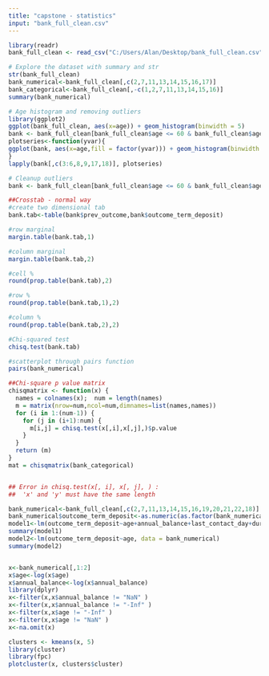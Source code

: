 ---
title: "capstone - statistics"
input: "bank_full_clean.csv"
---

```{R}
library(readr)
bank_full_clean <- read_csv("C:/Users/Alan/Desktop/bank_full_clean.csv")

# Explore the dataset with summary and str
str(bank_full_clean)
bank_numerical<-bank_full_clean[,c(2,7,11,13,14,15,16,17)]
bank_categorical<-bank_full_clean[,-c(1,2,7,11,13,14,15,16)]
summary(bank_numerical)

# Age histogram and removing outliers
library(ggplot2)
ggplot(bank_full_clean, aes(x=age)) + geom_histogram(binwidth = 5)
bank <- bank_full_clean[bank_full_clean$age <= 60 & bank_full_clean$age >= 25, ] 
plotseries<-function(yvar){
ggplot(bank, aes(x=age,fill = factor(yvar))) + geom_histogram(binwidth = 5)
}
lapply(bank[,c(3:6,8,9,17,18)], plotseries)

# Cleanup outliers
bank <- bank_full_clean[bank_full_clean$age <= 60 & bank_full_clean$age >= 25, ] 

##Crosstab - normal way
#create two dimensional tab
bank.tab<-table(bank$prev_outcome,bank$outcome_term_deposit)

#row marginal
margin.table(bank.tab,1)

#column marginal
margin.table(bank.tab,2) 

#cell %
round(prop.table(bank.tab),2)

#row %
round(prop.table(bank.tab,1),2) 

#column %
round(prop.table(bank.tab,2),2) 

#Chi-squared test
chisq.test(bank.tab)

#scatterplot through pairs function
pairs(bank_numerical)

##Chi-square p value matrix
chisqmatrix <- function(x) {
  names = colnames(x);  num = length(names)
  m = matrix(nrow=num,ncol=num,dimnames=list(names,names))
  for (i in 1:(num-1)) {
    for (j in (i+1):num) {
      m[i,j] = chisq.test(x[,i],x[,j],)$p.value
    }
  }
  return (m)
}
mat = chisqmatrix(bank_categorical)


## Error in chisq.test(x[, i], x[, j], ) : 
##  'x' and 'y' must have the same length 
```

```{R}
bank_numerical<-bank_full_clean[,c(2,7,11,13,14,15,16,19,20,21,22,18)]
bank_numerical$outcome_term_deposit<-as.numeric(as.factor(bank_numerical$outcome_term_deposit))
model1<-lm(outcome_term_deposit~age+annual_balance+last_contact_day+duration+contact_times+past_days+previous_contact_times+dummy_default_credit+dummy_housing_loan+dummy_personal_loan+dummy_outcome_term_deposit, data = bank_numerical)
summary(model1)
model2<-lm(outcome_term_deposit~age, data = bank_numerical)
summary(model2)


x<-bank_numerical[,1:2]
x$age<-log(x$age)
x$annual_balance<-log(x$annual_balance)
library(dplyr)
x<-filter(x,x$annual_balance != "NaN" )
x<-filter(x,x$annual_balance != "-Inf" )
x<-filter(x,x$age != "-Inf" )
x<-filter(x,x$age != "NaN" )
x<-na.omit(x)

clusters <- kmeans(x, 5)
library(cluster)
library(fpc)
plotcluster(x, clusters$cluster)

```
